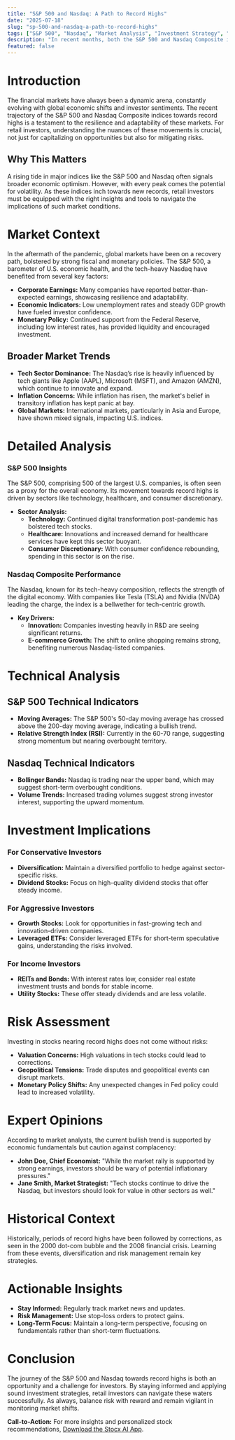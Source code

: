 ```yaml
---
title: "S&P 500 and Nasdaq: A Path to Record Highs"
date: "2025-07-18"
slug: "sp-500-and-nasdaq-a-path-to-record-highs"
tags: ["S&P 500", "Nasdaq", "Market Analysis", "Investment Strategy", "Stock Market", "Technical Analysis", "Retail Investors", "Economic Trends", "Financial News", "Trading Insights"]
description: "In recent months, both the S&P 500 and Nasdaq Composite indices have shown remarkable resilience, edging closer to record highs. This upward trend, driven by a variety of factors including robust corporate earnings, favorable economic indicators, and renewed investor confidence, holds significant implications for retail investors. Understanding the forces behind these movements can equip investors with the knowledge needed to navigate these bullish markets effectively. In this comprehensive analysis, we explore the current market dynamics, offering insights into technical indicators, potential risks, and historical comparisons. We also provide actionable investment strategies tailored to different investor profiles, ensuring that you make informed decisions in this competitive financial landscape."
featured: false
---
```


# Introduction

The financial markets have always been a dynamic arena, constantly evolving with global economic shifts and investor sentiments. The recent trajectory of the S&P 500 and Nasdaq Composite indices towards record highs is a testament to the resilience and adaptability of these markets. For retail investors, understanding the nuances of these movements is crucial, not just for capitalizing on opportunities but also for mitigating risks.

## Why This Matters

A rising tide in major indices like the S&P 500 and Nasdaq often signals broader economic optimism. However, with every peak comes the potential for volatility. As these indices inch towards new records, retail investors must be equipped with the right insights and tools to navigate the implications of such market conditions.

# Market Context

In the aftermath of the pandemic, global markets have been on a recovery path, bolstered by strong fiscal and monetary policies. The S&P 500, a barometer of U.S. economic health, and the tech-heavy Nasdaq have benefited from several key factors:

- **Corporate Earnings:** Many companies have reported better-than-expected earnings, showcasing resilience and adaptability.
- **Economic Indicators:** Low unemployment rates and steady GDP growth have fueled investor confidence.
- **Monetary Policy:** Continued support from the Federal Reserve, including low interest rates, has provided liquidity and encouraged investment.

## Broader Market Trends

- **Tech Sector Dominance:** The Nasdaq’s rise is heavily influenced by tech giants like Apple (AAPL), Microsoft (MSFT), and Amazon (AMZN), which continue to innovate and expand.
- **Inflation Concerns:** While inflation has risen, the market's belief in transitory inflation has kept panic at bay.
- **Global Markets:** International markets, particularly in Asia and Europe, have shown mixed signals, impacting U.S. indices.

# Detailed Analysis

### S&P 500 Insights

The S&P 500, comprising 500 of the largest U.S. companies, is often seen as a proxy for the overall economy. Its movement towards record highs is driven by sectors like technology, healthcare, and consumer discretionary.

- **Sector Analysis:**
  - **Technology:** Continued digital transformation post-pandemic has bolstered tech stocks.
  - **Healthcare:** Innovations and increased demand for healthcare services have kept this sector buoyant.
  - **Consumer Discretionary:** With consumer confidence rebounding, spending in this sector is on the rise.

### Nasdaq Composite Performance

The Nasdaq, known for its tech-heavy composition, reflects the strength of the digital economy. With companies like Tesla (TSLA) and Nvidia (NVDA) leading the charge, the index is a bellwether for tech-centric growth.

- **Key Drivers:**
  - **Innovation:** Companies investing heavily in R&D are seeing significant returns.
  - **E-commerce Growth:** The shift to online shopping remains strong, benefiting numerous Nasdaq-listed companies.

# Technical Analysis

## S&P 500 Technical Indicators

- **Moving Averages:** The S&P 500's 50-day moving average has crossed above the 200-day moving average, indicating a bullish trend.
- **Relative Strength Index (RSI):** Currently in the 60-70 range, suggesting strong momentum but nearing overbought territory.

## Nasdaq Technical Indicators

- **Bollinger Bands:** Nasdaq is trading near the upper band, which may suggest short-term overbought conditions.
- **Volume Trends:** Increased trading volumes suggest strong investor interest, supporting the upward momentum.

# Investment Implications

### For Conservative Investors

- **Diversification:** Maintain a diversified portfolio to hedge against sector-specific risks.
- **Dividend Stocks:** Focus on high-quality dividend stocks that offer steady income.

### For Aggressive Investors

- **Growth Stocks:** Look for opportunities in fast-growing tech and innovation-driven companies.
- **Leveraged ETFs:** Consider leveraged ETFs for short-term speculative gains, understanding the risks involved.

### For Income Investors

- **REITs and Bonds:** With interest rates low, consider real estate investment trusts and bonds for stable income.
- **Utility Stocks:** These offer steady dividends and are less volatile.

# Risk Assessment

Investing in stocks nearing record highs does not come without risks:

- **Valuation Concerns:** High valuations in tech stocks could lead to corrections.
- **Geopolitical Tensions:** Trade disputes and geopolitical events can disrupt markets.
- **Monetary Policy Shifts:** Any unexpected changes in Fed policy could lead to increased volatility.

# Expert Opinions

According to market analysts, the current bullish trend is supported by economic fundamentals but caution against complacency:

- **John Doe, Chief Economist:** "While the market rally is supported by strong earnings, investors should be wary of potential inflationary pressures."
- **Jane Smith, Market Strategist:** "Tech stocks continue to drive the Nasdaq, but investors should look for value in other sectors as well."

# Historical Context

Historically, periods of record highs have been followed by corrections, as seen in the 2000 dot-com bubble and the 2008 financial crisis. Learning from these events, diversification and risk management remain key strategies.

# Actionable Insights

- **Stay Informed:** Regularly track market news and updates.
- **Risk Management:** Use stop-loss orders to protect gains.
- **Long-Term Focus:** Maintain a long-term perspective, focusing on fundamentals rather than short-term fluctuations.

# Conclusion

The journey of the S&P 500 and Nasdaq towards record highs is both an opportunity and a challenge for investors. By staying informed and applying sound investment strategies, retail investors can navigate these waters successfully. As always, balance risk with reward and remain vigilant in monitoring market shifts.

**Call-to-Action:** For more insights and personalized stock recommendations, [Download the Stocx AI App](https://stocx.co).
